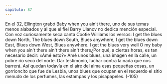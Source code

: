 ```yaml
---
capitulo: 87
---
```


En el 32, Ellington grabó Baby when you ain’t there, uno de sus temas menos
alabados y al que el fiel Barry Ulanov no dedica mención especial. Con voz
curiosamente seca canta Cootie Williams los versos:
I get the blues down North,
The blues down South,
Blues anywhere,
I get the blues down East,
Blues down West,
Blues anywhere.
I get the blues very well
O my baby when you ain't there ain't there
ain't there¿Por qué, a ciertas horas, es tan necesario decir: «Amé esto?» Amé unos blues,
una imagen en la calle, un pobre río seco del norte. Dar testimonio, luchar contra
la nada que nos barrerá. Así quedan todavía en el aire del alma esas pequeñas
cosas, un gorrioncito que fue de Lesbia, unos blues que ocupan en el recuerdo el
sitio menudo de los perfumes, las estampas y los pisapapeles.
(-105)
